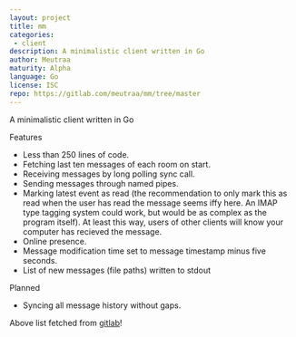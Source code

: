 ```yaml
---
layout: project
title: mm
categories: 
 - client
description: A minimalistic client written in Go
author: Meutraa
maturity: Alpha
language: Go
license: ISC
repo: https://gitlab.com/meutraa/mm/tree/master
---
```


A minimalistic client written in Go

Features

* Less than 250 lines of code.
* Fetching last ten messages of each room on start.
* Receiving messages by long polling sync call.
* Sending messages through named pipes.
* Marking latest event as read (the recommendation to only mark this as read when the user has read the message seems iffy here. An IMAP type tagging system could work, but would be as complex as the program itself). At least this way, users of other clients will know your computer has recieved the message.
* Online presence.
* Message modification time set to message timestamp minus five seconds.
* List of new messages (file paths) written to stdout

Planned

* Syncing all message history without gaps.


Above list fetched from [gitlab](https:///gitlab.com/meutraa/mm/tree/master)!


